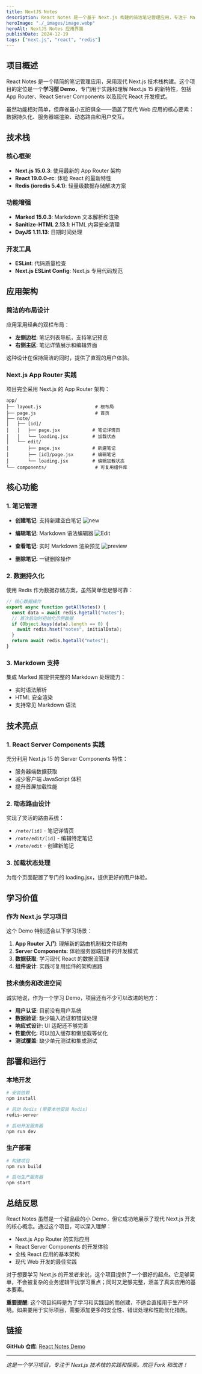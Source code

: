 ```yaml
---
title: NextJS Notes
description: React Notes 是一个基于 Next.js 构建的简洁笔记管理应用，专注于 Markdown 编辑体验。这是一个甜品级的学习 Demo，用于实践 Next.js App Router、React Server Components 和现代 Web 开发技术栈。
heroImage: "./_images/image.webp"
heroAlt: NextJS Notes 应用界面
publishDate: 2024-12-19
tags: ["next.js", "react", "redis"]
---
```


## 项目概述

React Notes 是一个精简的笔记管理应用，采用现代 Next.js 技术栈构建。这个项目的定位是一个**学习型 Demo**，专门用于实践和理解 Next.js 15 的新特性，包括 App Router、React Server Components 以及现代 React 开发模式。

虽然功能相对简单，但麻雀虽小五脏俱全——涵盖了现代 Web 应用的核心要素：数据持久化、服务器端渲染、动态路由和用户交互。

## 技术栈

### 核心框架

- **Next.js 15.0.3**: 使用最新的 App Router 架构
- **React 19.0.0-rc**: 体验 React 的最新特性
- **Redis (ioredis 5.4.1)**: 轻量级数据存储解决方案

### 功能增强

- **Marked 15.0.3**: Markdown 文本解析和渲染
- **Sanitize-HTML 2.13.1**: HTML 内容安全清理
- **DayJS 1.11.13**: 日期时间处理

### 开发工具

- **ESLint**: 代码质量检查
- **Next.js ESLint Config**: Next.js 专用代码规范

## 应用架构

### 简洁的布局设计

应用采用经典的双栏布局：

- **左侧边栏**: 笔记列表导航，支持笔记预览
- **右侧主区**: 笔记详情展示和编辑界面

这种设计在保持简洁的同时，提供了直观的用户体验。

### Next.js App Router 实践

项目完全采用 Next.js 的 App Router 架构：

```
app/
├── layout.js                    # 根布局
├── page.js                      # 首页
├── note/
│   ├── [id]/
│   │   ├── page.jsx            # 笔记详情页
│   │   └── loading.jsx         # 加载状态
│   └── edit/
│       ├── page.jsx            # 新建笔记
│       ├── [id]/page.jsx       # 编辑笔记
│       └── loading.jsx         # 编辑加载状态
└── components/                  # 可复用组件库
```

## 核心功能

### 1. 笔记管理

- **创建笔记**: 支持新建空白笔记
  ![new](./_images/new.webp)

- **编辑笔记**: Markdown 语法编辑器
  ![Edit](./_images/edit.webp)

- **查看笔记**: 实时 Markdown 渲染预览
  ![preview](./_images/preview.webp)

- **删除笔记**: 一键删除操作

### 2. 数据持久化

使用 Redis 作为数据存储方案，虽然简单但足够可靠：

```javascript
// 核心数据操作
export async function getAllNotes() {
  const data = await redis.hgetall("notes");
  // 首次启动时初始化示例数据
  if (Object.keys(data).length == 0) {
    await redis.hset("notes", initialData);
  }
  return await redis.hgetall("notes");
}
```

### 3. Markdown 支持

集成 Marked 库提供完整的 Markdown 处理能力：

- 实时语法解析
- HTML 安全渲染
- 支持常见 Markdown 语法

## 技术亮点

### 1. React Server Components 实践

充分利用 Next.js 15 的 Server Components 特性：

- 服务器端数据获取
- 减少客户端 JavaScript 体积
- 提升首屏加载性能

### 2. 动态路由设计

实现了灵活的路由系统：

- `/note/[id]` - 笔记详情页
- `/note/edit/[id]` - 编辑特定笔记
- `/note/edit` - 创建新笔记

### 3. 加载状态处理

为每个页面配置了专门的 loading.jsx，提供更好的用户体验。

## 学习价值

### 作为 Next.js 学习项目

这个 Demo 特别适合以下学习场景：

1. **App Router 入门**: 理解新的路由机制和文件结构
2. **Server Components**: 体验服务器端组件的开发模式
3. **数据获取**: 学习现代 React 的数据流管理
4. **组件设计**: 实践可复用组件的架构思路

### 技术债务和改进空间

诚实地说，作为一个学习 Demo，项目还有不少可以改进的地方：

- **用户认证**: 目前没有用户系统
- **数据验证**: 缺少输入验证和错误处理
- **响应式设计**: UI 适配还不够完善
- **性能优化**: 可以加入缓存和懒加载等优化
- **测试覆盖**: 缺少单元测试和集成测试

## 部署和运行

### 本地开发

```bash
# 安装依赖
npm install

# 启动 Redis (需要本地安装 Redis)
redis-server

# 启动开发服务器
npm run dev
```

### 生产部署

```bash
# 构建项目
npm run build

# 启动生产服务器
npm start
```

## 总结反思

React Notes 虽然是一个甜品级的小 Demo，但它成功地展示了现代 Next.js 开发的核心概念。通过这个项目，可以深入理解：

- Next.js App Router 的实际应用
- React Server Components 的开发体验
- 全栈 React 应用的基本架构
- 现代 Web 开发的最佳实践

对于想要学习 Next.js 的开发者来说，这个项目提供了一个很好的起点。它足够简单，不会被复杂的业务逻辑干扰学习重点；同时又足够完整，涵盖了真实应用的基本要素。

**重要提醒**: 这个项目纯粹是为了学习和实践目的而创建，不适合直接用于生产环境。如果要用于实际项目，需要添加更多的安全性、错误处理和性能优化措施。

## 链接

**GitHub 仓库**: [React Notes Demo](https://github.com/your-username/react-notes)

---

_这是一个学习项目，专注于 Next.js 技术栈的实践和探索。欢迎 Fork 和改进！_
